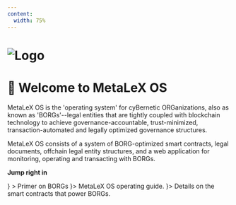 ```yaml
---
content: 
  width: 75%
---
```


# ![Logo](/header.png)
# 🖖 Welcome to MetaLeX OS

MetaLeX OS is the 'operating system' for cyBernetic ORGanizations, also as known as 'BORGs'--legal entities that are tightly coupled with blockchain technology to achieve governance-accountable, trust-minimized, transaction-automated and legally optimized governance structures.

MetaLeX OS consists of a system of BORG-optimized smart contracts, legal documents, offchain legal entity structures, and a web application for monitoring, operating and transacting with BORGs.

**Jump right in**

<CardGrid>
  <Card
    title="Intro To Borgs"
    link="/os/dao/intro-to-borgs"
    icon={<LuShield />}
  >
    <span>
        Primer on BORGs
    </span>
  </Card>
  <Card
   title="Command Center"
   link="/os/borg/borg-landing"
   icon={<HiComputerDesktop />}>  
    <span>
      MetaLeX OS operating guide.
    </span>
  </Card>
  <Card title="On Chain Contracts" link="/os/borg/implants" icon={<LiaFileContractSolid />}>
    <span>
      Details on the smart contracts that power BORGs.
    </span>
  </Card>
</CardGrid>
